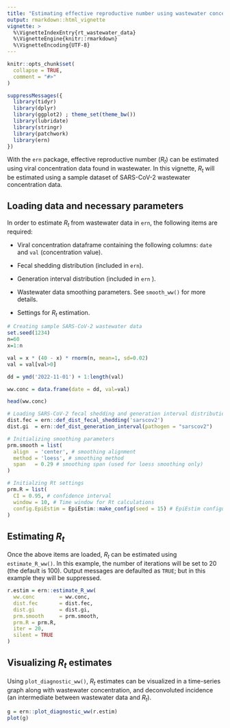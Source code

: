 ```yaml
---
title: "Estimating effective reproductive number using wastewater concentration data"
output: rmarkdown::html_vignette
vignette: >
  %\VignetteIndexEntry{rt_wastewater_data}
  %\VignetteEngine{knitr::rmarkdown}
  %\VignetteEncoding{UTF-8}
---
```


```r
knitr::opts_chunk$set(
  collapse = TRUE,
  comment = "#>"
)
```

```r
suppressMessages({
  library(tidyr)
  library(dplyr)
  library(ggplot2) ; theme_set(theme_bw())
  library(lubridate)
  library(stringr)
  library(patchwork)
  library(ern)
})
```

With the `ern` package, effective reproductive number ($R_t$) can be estimated using viral concentration data found in wastewater. In this vignette, $R_t$ will be estimated using a sample dataset of SARS-CoV-2 wastewater concentration data.

## Loading data and necessary parameters

In order to estimate $R_t$ from wastewater data in `ern`, the following items are required:

-   Viral concentration dataframe containing the following columns: `date` and `val` (concentration value).

-   Fecal shedding distribution (included in `ern`).

-   Generation interval distribution (included in `ern` ).

-   Wastewater data smoothing parameters. See `smooth_ww()` for more details.

-   Settings for $R_t$ estimation.

```r
# Creating sample SARS-CoV-2 wastewater data
set.seed(1234)
n=60
x=1:n

val = x * (40 - x) * rnorm(n, mean=1, sd=0.02)
val = val[val>0]

dd = ymd('2022-11-01') + 1:length(val)

ww.conc = data.frame(date = dd, val=val)

head(ww.conc)
```

```r
# Loading SARS-CoV-2 fecal shedding and generation interval distributions from ern
dist.fec = ern::def_dist_fecal_shedding('sarscov2')
dist.gi  = ern::def_dist_generation_interval(pathogen = "sarscov2")
```

```r
# Initializing smoothing parameters
prm.smooth = list(
  align  = 'center', # smoothing alignment
  method = 'loess', # smoothing method
  span   = 0.29 # smoothing span (used for loess smoothing only)
)

# Initialzing Rt settings
prm.R = list(
  CI = 0.95, # confidence interval
  window = 10, # Time window for Rt calculations
  config.EpiEstim = EpiEstim::make_config(seed = 15) # EpiEstim configuration for Rt calculations
)
```

## Estimating $R_t$

Once the above items are loaded, $R_t$ can be estimated using `estimate_R_ww()`. In this example, the number of iterations will be set to 20 (the default is 100). Output messages are defaulted as `TRUE`; but in this example they will be suppressed.

```r
r.estim = ern::estimate_R_ww(
  ww.conc        = ww.conc,
  dist.fec       = dist.fec,
  dist.gi        = dist.gi,
  prm.smooth     = prm.smooth,
  prm.R = prm.R,
  iter = 20,
  silent = TRUE
)
```

## Visualizing $R_t$ estimates

Using `plot_diagnostic_ww()`, $R_t$ estimates can be visualized in a time-series graph along with wastewater concentration, and deconvoluted incidence (an intermediate between wastewater data and $R_t$).

```r
g = ern::plot_diagnostic_ww(r.estim)
plot(g)
```
